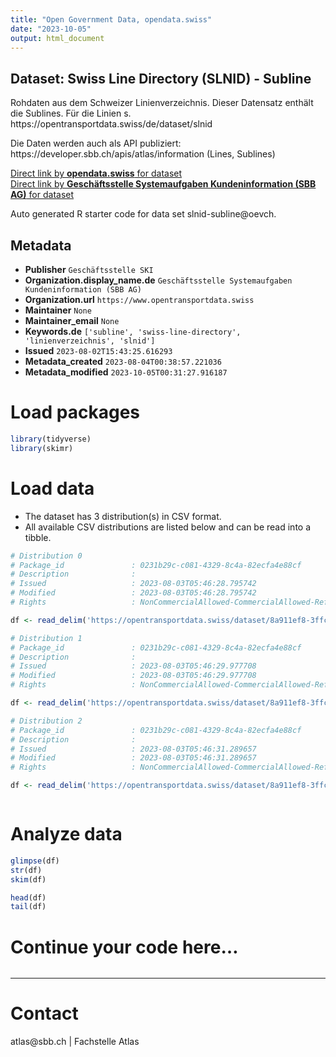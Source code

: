 ```yaml
---
title: "Open Government Data, opendata.swiss"
date: "2023-10-05"
output: html_document
---
```


## Dataset: Swiss Line Directory (SLNID) - Subline

Rohdaten aus dem Schweizer Linienverzeichnis. 
Dieser Datensatz enthält die Sublines. Für die Linien s. https://opentransportdata.swiss/de/dataset/slnid

Die Daten werden auch als API publiziert:
https://developer.sbb.ch/apis/atlas/information (Lines, Sublines)

[Direct link by **opendata.swiss** for dataset](https://opendata.swiss/de/dataset/swiss-line-directory-slnid-subline)<br>
[Direct link by **Geschäftsstelle Systemaufgaben Kundeninformation (SBB AG)** for dataset](https://opentransportdata.swiss/dataset/slnid-subline)

Auto generated R starter code for data set slnid-subline@oevch.

## Metadata

- **Publisher** `Geschäftsstelle SKI`
- **Organization.display_name.de** `Geschäftsstelle Systemaufgaben Kundeninformation (SBB AG)`
- **Organization.url** `https://www.opentransportdata.swiss`
- **Maintainer** `None`
- **Maintainer_email** `None`
- **Keywords.de** `['subline', 'swiss-line-directory', 'linienverzeichnis', 'slnid']`
- **Issued** `2023-08-02T15:43:25.616293`
- **Metadata_created** `2023-08-04T00:38:57.221036`
- **Metadata_modified** `2023-10-05T00:31:27.916187`


# Load packages

```r

library(tidyverse)
library(skimr)

```

# Load data

-   The dataset has 3 distribution(s) in CSV format.
-   All available CSV distributions are listed below and can be read into a tibble.

```r

# Distribution 0
# Package_id               : 0231b29c-c081-4329-8c4a-82ecfa4e88cf
# Description              : 
# Issued                   : 2023-08-03T05:46:28.795742
# Modified                 : 2023-08-03T05:46:28.795742
# Rights                   : NonCommercialAllowed-CommercialAllowed-ReferenceRequired

df <- read_delim('https://opentransportdata.swiss/dataset/8a911ef8-3ffc-4925-a229-db88cdbcdffe/resource/f4962c82-0880-4f9a-80ad-91ce658669e5/download/actual_date_subline_versions_2023-08-03.csv')

# Distribution 1
# Package_id               : 0231b29c-c081-4329-8c4a-82ecfa4e88cf
# Description              : 
# Issued                   : 2023-08-03T05:46:29.977708
# Modified                 : 2023-08-03T05:46:29.977708
# Rights                   : NonCommercialAllowed-CommercialAllowed-ReferenceRequired

df <- read_delim('https://opentransportdata.swiss/dataset/8a911ef8-3ffc-4925-a229-db88cdbcdffe/resource/9c34d4a4-6cd1-459d-924c-eb7460914db0/download/full_subline_versions_2023-08-03.csv')

# Distribution 2
# Package_id               : 0231b29c-c081-4329-8c4a-82ecfa4e88cf
# Description              : 
# Issued                   : 2023-08-03T05:46:31.289657
# Modified                 : 2023-08-03T05:46:31.289657
# Rights                   : NonCommercialAllowed-CommercialAllowed-ReferenceRequired

df <- read_delim('https://opentransportdata.swiss/dataset/8a911ef8-3ffc-4925-a229-db88cdbcdffe/resource/878e2c6d-3751-432b-b285-2933ba48d332/download/future_timetable_subline_versions_2023-08-03.csv')



```

# Analyze data

```r

glimpse(df)
str(df)
skim(df)

head(df)
tail(df)

```

# Continue your code here...

```r

```

------------------------------------------------------------------------

# Contact

atlas@sbb.ch | Fachstelle Atlas
